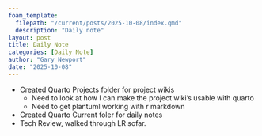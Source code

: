 ```yaml
---
foam_template:
  filepath: "/current/posts/2025-10-08/index.qmd"
  description: "Daily note"
layout: post
title: Daily Note
categories: [Daily Note]
author: "Gary Newport"
date: "2025-10-08"
---
```


- Created  Quarto Projects folder for project wikis
  - Need to look at how I can make the project wiki's usable with quarto
  - Need to get plantuml working with r markdown  
- Created Quarto Current foler for daily notes
- Tech Review, walked through LR sofar.
  